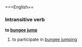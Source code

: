 ===English==
===Intransitive verb===
'''to [[bungee]] [[jump]]'''
# to participate in [[bungee jumping]]